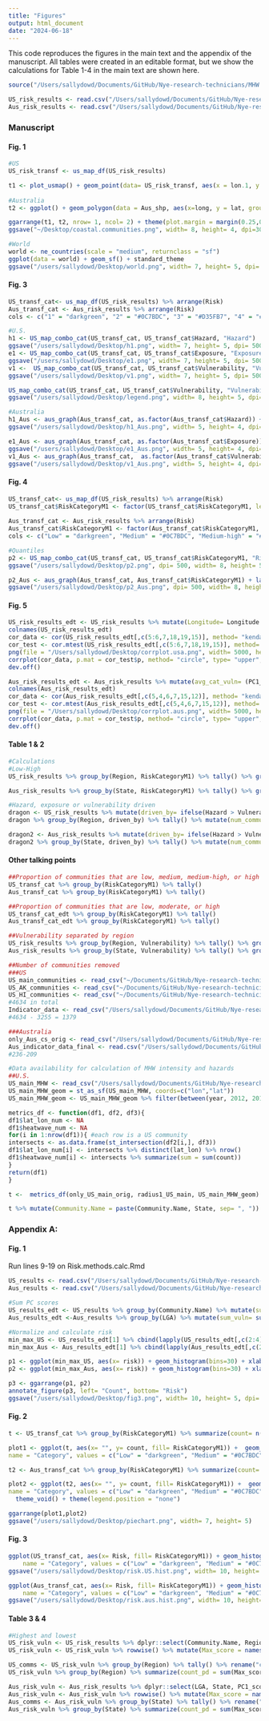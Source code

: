```yaml
---
title: "Figures"
output: html_document
date: "2024-06-18"
---
```


This code reproduces the figures in the main text and the appendix of the manuscript. All tables were created in an editable format, but we show the calculations for Table 1-4 in the main text are shown here. 

```r
source("/Users/sallydowd/Documents/GitHub/Nye-research-technicians/MHW.MCS/Code/ToLoad.R")

US_risk_results <- read.csv("/Users/sallydowd/Documents/GitHub/Nye-research-technicians/MHW.MCS/Data/US_risk_results_final.csv")
Aus_risk_results <- read.csv("/Users/sallydowd/Documents/GitHub/Nye-research-technicians/MHW.MCS/Data/Aus_risk_results_final.csv")
```

### Manuscript 

#### Fig. 1
```r
#US
US_risk_transf <- us_map_df(US_risk_results) 

t1 <- plot_usmap() + geom_point(data= US_risk_transf, aes(x = lon.1, y = lat.1), size=1, col= "#0072B2") + theme_bw() + theme(panel.border = element_rect(fill=NA, colour = "black", size=1)) + theme(axis.text.x = element_blank(), axis.text.y = element_blank(), axis.ticks.x=element_blank(), axis.ticks.y=element_blank(), axis.title.x = element_blank(), axis.title.y = element_blank())  + theme(panel.grid.major = element_blank(), panel.grid.minor = element_blank()) + labs(tag= "A)")
 
#Australia 
t2 <- ggplot() + geom_polygon(data = Aus_shp, aes(x=long, y = lat, group = group), fill= "ghostwhite") +  geom_path(data = Aus_shp, aes(x = long, y = lat, group = group), color = "black", size = 0.2) + coord_equal() +geom_polygon() + coord_equal() + geom_point(data= Aus_risk_results, aes(x= Longitude, y= Latitude), size=1, col= "#009E73") + xlab("Longitude") + ylab("Latitude") + theme_bw() + theme(panel.border = element_rect(fill=NA, colour = "black", size=1)) + theme(axis.text.x = element_blank(), axis.text.y = element_blank(), axis.ticks.x=element_blank(), axis.ticks.y=element_blank(), axis.title.x = element_blank(), axis.title.y = element_blank()) + theme(panel.grid.major = element_blank(), panel.grid.minor = element_blank()) + labs(tag= "B)")

ggarrange(t1, t2, nrow= 1, ncol= 2) + theme(plot.margin = margin(0.25,0.25,0.25,0.25, "cm"))
ggsave("~/Desktop/coastal.communities.png", width= 8, height= 4, dpi=300)

#World 
world <- ne_countries(scale = "medium", returnclass = "sf")
ggplot(data = world) + geom_sf() + standard_theme
ggsave("/users/sallydowd/Desktop/world.png", width= 7, height= 5, dpi= 300)
```

#### Fig. 3
```r
US_transf_cat<- us_map_df(US_risk_results) %>% arrange(Risk)
Aus_transf_cat <- Aus_risk_results %>% arrange(Risk)
cols <- c("1" = "darkgreen", "2" = "#0C7BDC", "3" = "#D35FB7", "4" = "#FFC20A")
```

```r
#U.S. 
h1 <- US_map_combo_cat(US_transf_cat, US_transf_cat$Hazard, "Hazard") 
ggsave("/users/sallydowd/Desktop/h1.png", width= 7, height= 5, dpi= 500)
e1 <- US_map_combo_cat(US_transf_cat, US_transf_cat$Exposure, "Exposure") 
ggsave("/users/sallydowd/Desktop/e1.png", width= 7, height= 5, dpi= 500)
v1 <-  US_map_combo_cat(US_transf_cat, US_transf_cat$Vulnerability, "Vulnerability") 
ggsave("/users/sallydowd/Desktop/v1.png", width= 7, height= 5, dpi= 500)

US_map_combo_cat(US_transf_cat, US_transf_cat$Vulnerability, "Vulnerability") + theme(legend.direction= "vertical", legend.position= "right") + labs(color= "Metric") +  guides(color=guide_legend(reverse=TRUE))
ggsave("/users/sallydowd/Desktop/legend.png", width= 8, height= 5, dpi= 500)
```

```r
#Australia 
h1_Aus <- aus_graph(Aus_transf_cat, as.factor(Aus_transf_cat$Hazard)) + theme(legend.position= "bottom") + labs(colour= "Hazard") + scale_color_manual(values= cols)
ggsave("/users/sallydowd/Desktop/h1_Aus.png", width= 5, height= 4, dpi= 500)

e1_Aus <- aus_graph(Aus_transf_cat, as.factor(Aus_transf_cat$Exposure)) + theme(legend.position= "bottom") + labs(colour= "Exposure") +scale_color_manual(values= cols)
ggsave("/users/sallydowd/Desktop/e1_Aus.png", width= 5, height= 4, dpi= 500)
v1_Aus <- aus_graph(Aus_transf_cat,  as.factor(Aus_transf_cat$Vulnerability))  + labs(colour= "Vulnerability") +scale_color_manual(values= cols) 
ggsave("/users/sallydowd/Desktop/v1_Aus.png", width= 5, height= 4, dpi= 500)
```

#### Fig. 4 
```r
US_transf_cat<- us_map_df(US_risk_results) %>% arrange(Risk)
US_transf_cat$RiskCategoryM1 <- factor(US_transf_cat$RiskCategoryM1, levels= c("Low", "Medium", "Medium-high", "High"))   
 
Aus_transf_cat <- Aus_risk_results %>% arrange(Risk)
Aus_transf_cat$RiskCategoryM1 <- factor(Aus_transf_cat$RiskCategoryM1, levels= c("Low", "Medium", "Medium-high", "High"))   
cols <- c("Low" = "darkgreen", "Medium" = "#0C7BDC", "Medium-high" = "#D35FB7", "High" = "#FFC20A")
```

```r
#Quantiles  
p2 <- US_map_combo_cat(US_transf_cat, US_transf_cat$RiskCategoryM1, "Risk")  +  theme(panel.border = element_rect(colour = "black", fill=NA, size=1)) + theme(legend.position= "none")
ggsave("/users/sallydowd/Desktop/p2.png", dpi= 500, width= 8, height= 5)

p2_Aus <- aus_graph(Aus_transf_cat, Aus_transf_cat$RiskCategoryM1) + labs(colour= "Risk") + theme(legend.position= "bottom") + scale_color_manual(values= cols)
ggsave("/users/sallydowd/Desktop/p2_Aus.png", dpi= 500, width= 8, height= 5)
```

#### Fig. 5
```r
US_risk_results_edt <- US_risk_results %>% mutate(Longitude= Longitude + 360) %>% mutate(avg_cat_exp = (ComEng + ComRel)/2, avg_cat_vuln= (PC1_scores_pd + PC1_scores_pc + PC1_scores_lf + PC1_scores_pov + PC1_scores_hc)/5) %>% dplyr::select(-Hazard, -Exposure, -Vulnerability) %>% rename("Hazard"= "cumi_mean", "Exposure"= "avg_cat_exp", "Vulnerability"= "avg_cat_vuln")
colnames(US_risk_results_edt) 
cor_data <- cor(US_risk_results_edt[,c(5:6,7,18,19,15)], method= "kendall")
cor_test <- cor.mtest(US_risk_results_edt[,c(5:6,7,18,19,15)], method= "kendall")
png(file = "/Users/sallydowd/Desktop/corrplot.usa.png", width= 5000, height=2000, res=300)
corrplot(cor_data, p.mat = cor_test$p, method= "circle", type= "upper", insig='blank', addCoef.col ='black', number.cex = 1.0, diag=FALSE, tl.cex= 1.5, cl.cex= 1, cl.offset = 0.5)
dev.off()

Aus_risk_results_edt <- Aus_risk_results %>% mutate(avg_cat_vuln= (PC1_scores_pd + PC1_scores_pc + PC1_scores_lf + PC1_scores_hc)/4) %>% dplyr::select(-Hazard, -Exposure, -Vulnerability) %>% rename("Hazard"= "cumi_mean", "Exposure"= "INDP_fishing", "Vulnerability"= "avg_cat_vuln")
colnames(Aus_risk_results_edt) 
cor_data <- cor(Aus_risk_results_edt[,c(5,4,6,7,15,12)], method= "kendall")
cor_test <- cor.mtest(Aus_risk_results_edt[,c(5,4,6,7,15,12)], method= "kendall")
png(file = "/Users/sallydowd/Desktop/corrplot.aus.png", width= 5000, height=2000, res=300)
corrplot(cor_data, p.mat = cor_test$p, method= "circle", type= "upper", insig='blank', addCoef.col ='black', number.cex = 1.0, diag=FALSE, tl.cex= 1.5, cl.cex= 1, cl.offset = 0.5)
dev.off()
```

#### Table 1 & 2  
```r
#Calculations 
#Low-High 
US_risk_results %>% group_by(Region, RiskCategoryM1) %>% tally() %>% group_by(Region) %>% mutate(num_communities= sum(n)) %>% mutate(prop= round((n/num_communities)*100, 1))

Aus_risk_results %>% group_by(State, RiskCategoryM1) %>% tally() %>% group_by(State) %>% mutate(num_communities= sum(n)) %>% mutate(prop= round((n/num_communities)*100, 1))

#Hazard, exposure or vulnerability driven
dragon <- US_risk_results %>% mutate(driven_by= ifelse(Hazard > Vulnerability & Hazard > Exposure, "Hazard", ifelse(Vulnerability > Hazard & Vulnerability > Exposure, "Vulnerability", ifelse(Exposure > Hazard & Exposure > Vulnerability, "Exposure", "None")))) 
dragon %>% group_by(Region, driven_by) %>% tally() %>% mutate(num_communities= sum(n)) %>% mutate(prop= round((n/num_communities)*100, 1))

dragon2 <- Aus_risk_results %>% mutate(driven_by= ifelse(Hazard > Vulnerability & Hazard > Exposure, "Hazard", ifelse(Vulnerability > Hazard & Vulnerability > Exposure, "Vulnerability", ifelse(Exposure > Hazard & Exposure > Vulnerability, "Exposure", "None")))) 
dragon2 %>% group_by(State, driven_by) %>% tally() %>% mutate(num_communities= sum(n)) %>% mutate(prop= round((n/num_communities)*100, 1))
```

#### Other talking points 
```r
##Proportion of communities that are low, medium, medium-high, or high
US_transf_cat %>% group_by(RiskCategoryM1) %>% tally()
Aus_transf_cat %>% group_by(RiskCategoryM1) %>% tally()

##Proportion of communities that are low, moderate, or high
US_transf_cat_edt %>% group_by(RiskCategoryM1) %>% tally()
Aus_transf_cat_edt %>% group_by(RiskCategoryM1) %>% tally()

##Vulnerability separated by region
US_risk_results %>% group_by(Region, Vulnerability) %>% tally() %>% group_by(Region) %>% mutate(num_communities= sum(n)) %>% mutate(prop= round((n/num_communities)*100, 1))
Aus_risk_results %>% group_by(State, Vulnerability) %>% tally() %>% group_by(State) %>% mutate(num_communities= sum(n)) %>% mutate(prop= round((n/num_communities)*100, 1))

##Number of communities removed 
###US
US_main_communities <- read_csv("~/Documents/GitHub/Nye-research-technicians/MHW.MCS/Data/US.main.communities.csv") #4236
US_AK_communities <- read_csv("~/Documents/GitHub/Nye-research-technicians/MHW.MCS/Data/US.AK.communities.csv") #354
US_HI_communities <- read_csv("~/Documents/GitHub/Nye-research-technicians/MHW.MCS/Data/US.HI.communities.csv") #44 
#4634 in total 
Indicator_data <- read_csv("/Users/sallydowd/Documents/GitHub/Nye-research-technicians/MHW.MCS/Data/US.indicator.data.final.csv") #3255 
#4634 - 3255 = 1379

###Australia 
only_Aus_cs_orig <- read_csv("/Users/sallydowd/Documents/GitHub/Nye-research-technicians/MHW.MCS/Data/Aus_LGAs.csv") #236
Aus_indicator_data_final <- read.csv("/Users/sallydowd/Documents/GitHub/Nye-research-technicians/MHW.MCS/Data/Aus.indicator.data.final.csv") #209
#236-209
```

```r
#Data availability for calculation of MHW intensity and hazards
##U.S. 
US_main_MHW <- read_csv("/Users/sallydowd/Documents/GitHub/Nye-research-technicians/MHW.MCS/Data/MHW.block.main.V2.1.csv")
US_main_MHW_geom = st_as_sf(US_main_MHW, coords=c("lon","lat"))
US_main_MHW_geom <- US_main_MHW_geom %>% filter(between(year, 2012, 2016))

metrics_df <- function(df1, df2, df3){
df1$lat_lon_num <- NA
df1$heatwave_num <- NA
for(i in 1:nrow(df1)){ #each row is a US community 
intersects <- as.data.frame(st_intersection(df2[i,], df3))
df1$lat_lon_num[i] <- intersects %>% distinct(lat_lon) %>% nrow()  
df1$heatwave_num[i] <- intersects %>% summarize(sum = sum(count))
}
return(df1)
}

t <-  metrics_df(only_US_main_orig, radius1_US_main, US_main_MHW_geom)

t %>% mutate(Community.Name = paste(Community.Name, State, sep= ", ")) %>% filter(Community.Name %in% US_scores_MHW$Community.Name) %>% summarize(min_coord= min(lat_lon_num), max_coord= max(lat_lon_num), mean_coord = mean(lat_lon_num), total_coord = sum(lat_lon_num))
```

### Appendix A: 

#### Fig. 1

Run lines 9-19 on Risk.methods.calc.Rmd 
```r
US_results <- read.csv("/Users/sallydowd/Documents/GitHub/Nye-research-technicians/MHW.MCS/Data/US_risk_results_final.csv")
Aus_results <- read.csv("/Users/sallydowd/Documents/GitHub/Nye-research-technicians/MHW.MCS/Data/Aus_risk_results_final.csv")

#Sum PC scores
US_results_edt <- US_results %>% group_by(Community.Name) %>% mutate(sum_vuln= sum(PC1_scores_pd, PC1_scores_pc, PC1_scores_pov, PC1_scores_lf, PC1_scores_hc)) %>% mutate(sum_exp= sum(ComEng, ComRel)) %>% dplyr::select(Community.Name, cumi_mean, sum_vuln, sum_exp)
Aus_results_edt <-Aus_results %>% group_by(LGA) %>% mutate(sum_vuln= sum(PC1_scores_pd, PC1_scores_pc, PC1_scores_lf, PC1_scores_hc)) %>% dplyr::select(LGA, cumi_mean, INDP_fishing, sum_vuln)

#Normalize and calculate risk
min_max_US <- US_results_edt[1] %>% cbind(lapply(US_results_edt[,c(2:4)], minmax_norm)) %>% mutate(risk= cumi_mean*sum_vuln*sum_exp)
min_max_Aus <- Aus_results_edt[1] %>% cbind(lapply(Aus_results_edt[,c(2:4)], minmax_norm)) %>% mutate(risk= cumi_mean*sum_vuln*INDP_fishing)
```

```r
p1 <- ggplot(min_max_US, aes(x= risk)) + geom_histogram(bins=30) + xlab("Risk") + ylab("Count") + standard_theme + labs(tags= "A)") + theme(axis.title.x= element_blank(), axis.title.y= element_blank())
p2 <- ggplot(min_max_Aus, aes(x= risk)) + geom_histogram(bins=30) + xlab("Risk") + ylab("Count") + standard_theme + labs(tags= "B)") + theme(axis.title.x= element_blank(), axis.title.y= element_blank())

p3 <- ggarrange(p1, p2)
annotate_figure(p3, left= "Count", bottom= "Risk")
ggsave("/users/sallydowd/Desktop/fig3.png", width= 10, height= 5, dpi= 500)

```

#### Fig. 2 
```r
t <- US_transf_cat %>% group_by(RiskCategoryM1) %>% summarize(count= n()) %>% mutate(total= sum(count), perc= round((count/total)*100,2))

plot1 <- ggplot(t, aes(x= "", y= count, fill= RiskCategoryM1)) +  geom_col() + coord_polar(theta = "y") + geom_text(aes(label = perc), position = position_stack(vjust = 0.5), col= "white") + scale_fill_manual(
name = "Category", values = c("Low" = "darkgreen", "Medium" = "#0C7BDC", "Medium-high" = "#D35FB7", "High" = "#FFC20A"), labels = c("Low", "Medium", "Medium-high", "High")) + labs(x = "Risk", y = "Count") + standard_theme + expand_limits(x= 0) + labs(tags= "A)") + theme_void() + theme(legend.position = "none")

t2 <- Aus_transf_cat %>% group_by(RiskCategoryM1) %>% summarize(count= n()) %>% mutate(total= sum(count), perc= round((count/total)*100,2))

plot2 <- ggplot(t2, aes(x= "", y= count, fill= RiskCategoryM1)) +  geom_col() + coord_polar(theta = "y") + geom_text(aes(label = perc), position = position_stack(vjust = 0.5), col= "white") + scale_fill_manual(
name = "Category", values = c("Low" = "darkgreen", "Medium" = "#0C7BDC", "Medium-high" = "#D35FB7", "High" = "#FFC20A"), labels = c("Low", "Medium", "Medium-high", "High")) + labs(x = "Risk", y = "Count") + standard_theme + expand_limits(x= 0) + labs(tags= "B)") +
  theme_void() + theme(legend.position = "none")

ggarrange(plot1,plot2)
ggsave("/users/sallydowd/Desktop/piechart.png", width= 7, height= 5)
```

#### Fig. 3
```r
ggplot(US_transf_cat, aes(x= Risk, fill= RiskCategoryM1)) + geom_histogram(bins=30) + scale_fill_manual(
    name = "Category", values = c("Low" = "darkgreen", "Medium" = "#0C7BDC", "Medium-high" = "#D35FB7", "High" = "#FFC20A"), labels = c("Low", "Medium", "Medium-high", "High")) + labs(x = "Risk", y = "Count") + standard_theme + expand_limits(x= 0) + facet_wrap(~Region, ncol=5, scales= "free_y") + labs(tags= "A)")
ggsave("/users/sallydowd/Desktop/risk.US.hist.png", width= 10, height= 3, dpi= 500)

ggplot(Aus_transf_cat, aes(x= Risk, fill= RiskCategoryM1)) + geom_histogram(bins=20) + scale_fill_manual(
    name = "Category", values = c("Low" = "darkgreen", "Medium" = "#0C7BDC", "Medium-high" = "#D35FB7", "High" = "#FFC20A"), labels = c("Low", "Medium", "Medium-high", "High")) + labs(x = "Risk", y = "Count") + standard_theme + expand_limits(x= 0) + facet_wrap(~State, ncol=7, scales= "free_y") + labs(tags= "B)") + theme(legend.position= "none")
ggsave("/users/sallydowd/Desktop/risk.aus.hist.png", width= 10, height= 3, dpi= 500)
```


#### Table 3 & 4 
```r
#Highest and lowest 
US_risk_vuln <- US_risk_results %>% dplyr::select(Community.Name, Region, PC1_scores_pd, PC1_scores_pc, PC1_scores_lf, PC1_scores_hc, PC1_scores_pov)
US_risk_vuln <- US_risk_vuln %>% rowwise() %>% mutate(Max_score = names(.)[which.max(c(PC1_scores_pd, PC1_scores_pc, PC1_scores_lf, PC1_scores_pov, PC1_scores_hc)) + 2])

US_comms <- US_risk_vuln %>% group_by(Region) %>% tally() %>% rename("com_num"= "n")
US_risk_vuln %>% group_by(Region) %>% summarize(count_pd = sum(Max_score == "PC1_scores_pd"), count_pc = sum(Max_score == "PC1_scores_pc"), count_lf = sum(Max_score == "PC1_scores_lf"), count_pov = sum(Max_score == "PC1_scores_pov"), count_hc = sum(Max_score == "PC1_scores_hc")) %>% left_join(US_comms)

Aus_risk_vuln <- Aus_risk_results %>% dplyr::select(LGA, State, PC1_scores_pd, PC1_scores_pc, PC1_scores_lf, PC1_scores_hc)
Aus_risk_vuln <- Aus_risk_vuln %>% rowwise() %>% mutate(Max_score = names(.)[which.max(c(PC1_scores_pd, PC1_scores_pc, PC1_scores_lf, PC1_scores_hc)) + 2])
Aus_comms <- Aus_risk_vuln %>% group_by(State) %>% tally() %>% rename("com_num"= "n")
Aus_risk_vuln %>% group_by(State) %>% summarize(count_pd = sum(Max_score == "PC1_scores_pd"), count_pc = sum(Max_score == "PC1_scores_pc"), count_lf = sum(Max_score == "PC1_scores_lf"), count_hc = sum(Max_score == "PC1_scores_hc")) %>% left_join(Aus_comms)
```
